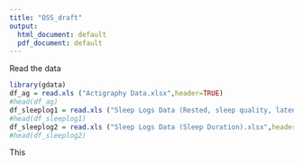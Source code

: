 ```yaml
---
title: "OSS_draft"
output:
  html_document: default
  pdf_document: default
---
```

Read the data
```r
library(gdata)
df_ag = read.xls ("Actigraphy Data.xlsx",header=TRUE)
#head(df_ag)
df_sleeplog1 = read.xls ("Sleep Logs Data (Rested, sleep quality, latency, highness, tolerance).xlsx",header=TRUE)
#head(df_sleeplog1)
df_sleeplog2 = read.xls ("Sleep Logs Data (Sleep Duration).xlsx",header=TRUE)
#head(df_sleeplog2)
```
This 